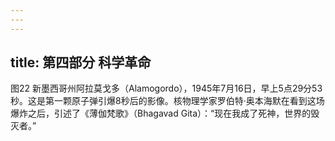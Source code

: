 ```yaml
---
---
---
```

title: 第四部分 科学革命
---




图22 新墨西哥州阿拉莫戈多（Alamogordo），1945年7月16日，早上5点29分53秒。这是第一颗原子弹引爆8秒后的影像。核物理学家罗伯特·奥本海默在看到这场爆炸之后，引述了《薄伽梵歌》（Bhagavad Gita）：“现在我成了死神，世界的毁灭者。”